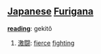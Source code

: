 == [[Japanese]] [[Furigana]] ==                                          

'''[[reading]]''': gekitô

# [[激闘]]: [[fierce]] [[fighting]]